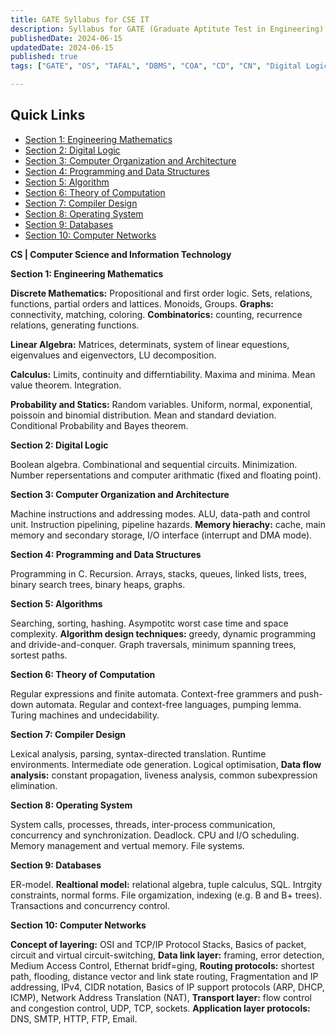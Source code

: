 ```yaml
---
title: GATE Syllabus for CSE IT
description: Syllabus for GATE (Graduate Aptitute Test in Engineering) for Computer Science Branch.
publishedDate: 2024-06-15
updatedDate: 2024-06-15
published: true
tags: ["GATE", "OS", "TAFAL", "DBMS", "COA", "CD", "CN", "Digital Logic" ]

---
```

## Quick Links
- [Section 1: Engineering Mathematics](#section-1)
- [Section 2: Digital Logic](#section-2)
- [Section 3: Computer Organization and Architecture](#section-3)
- [Section 4: Programming and Data Structures](#section-4)
- [Section 5: Algorithm](#section-5)
- [Section 6: Theory of Computation](#section-6)
- [Section 7: Compiler Design](#section-7)
- [Section 8: Operating System](#section-8)
- [Section 9: Databases](#section-9)
- [Section 10: Computer Networks](#section-10)


<Callout type="warning" txCenter="true">**CS | Computer Science and Information Technology** </Callout>

<Callout type="notes" id="section-1">**Section 1: Engineering Mathematics** </Callout>

**Discrete Mathematics:** Propositional and first order logic. Sets, relations, functions, partial orders and lattices. Monoids, Groups. **Graphs:** connectivity, matching, coloring. **Combinatorics:** counting, recurrence relations, generating functions.

**Linear Algebra:** Matrices, determinats, system of linear equestions, eigenvalues and eigenvectors, LU decomposition.

**Calculus:** Limits, continuity and differntiability. Maxima and minima. Mean value theorem. Integration.

**Probability and Statics:** Random variables. Uniform, normal, exponential, poissoin and binomial distribution. Mean and standard deviation. Conditional Probability and Bayes theorem.

<Callout type="notes" id="section-2">**Section 2: Digital Logic** </Callout>

Boolean algebra. Combinational and sequential circuits. Minimization. Number repersentations and computer arithmatic (fixed and floating point).

<Callout type="notes" id="section-3">**Section 3: Computer Organization and Architecture** </Callout>

Machine instructions and addressing modes. ALU, data-path and control unit. Instruction pipelining, pipeline hazards. **Memory hierachy:** cache, main memory and secondary storage, I/O interface (interrupt and DMA mode).

<Callout type="notes" id="section-4">**Section 4: Programming and Data Structures** </Callout>

Programming in C. Recursion. Arrays, stacks, queues, linked lists, trees, binary search trees, binary heaps, graphs.

<Callout type="notes" id="section-5">**Section 5: Algorithms** </Callout>

Searching, sorting, hashing. Asympotitc worst case time and space complexity. **Algorithm design techniques:** greedy, dynamic programming and drivide-and-conquer. Graph traversals, minimum spanning trees, sortest paths.

<Callout type="notes"  id="section-6">**Section 6: Theory of Computation** </Callout>

Regular expressions and finite automata. Context-free grammers and push-down automata. Regular and context-free languages, pumping lemma. Turing machines and undecidability.

<Callout type="notes"  id="section-7">**Section 7: Compiler Design** </Callout>

Lexical analysis, parsing, syntax-directed translation. Runtime environments. Intermediate ode generation. Logical optimisation, **Data flow analysis:** constant propagation, liveness analysis, common subexpression elimination.

<Callout type="notes"  id="section-8">**Section 8: Operating System** </Callout>

System calls, processes, threads, inter-process communication, concurrency and synchronization. Deadlock. CPU and I/O scheduling. Memory management and vertual memory. File systems.

<Callout type="notes"  id="section-9">**Section 9: Databases** </Callout>

ER-model. **Realtional model:** relational algebra, tuple calculus, SQL. Intrgity constraints, normal forms. File orgamization, indexing (e.g. B and B+ trees). Transactions and concurrency control.

<Callout type="notes"  id="section-10">**Section 10: Computer Networks** </Callout>

**Concept of layering:** OSI and TCP/IP Protocol Stacks, Basics of packet, circuit and virtual circuit-switching, **Data link layer:** framing, error detection, Medium Access Control, Ethernat bridf=ging, **Routing protocols:** shortest path, flooding, distance vector and link state routing, Fragmentation and IP addressing, IPv4, CIDR notation, Basics of IP support protocols (ARP, DHCP, ICMP), Network Address Translation (NAT), **Transport layer:** flow control and congestion control, UDP, TCP, sockets. **Application layer protocols:** DNS, SMTP, HTTP, FTP, Email. 